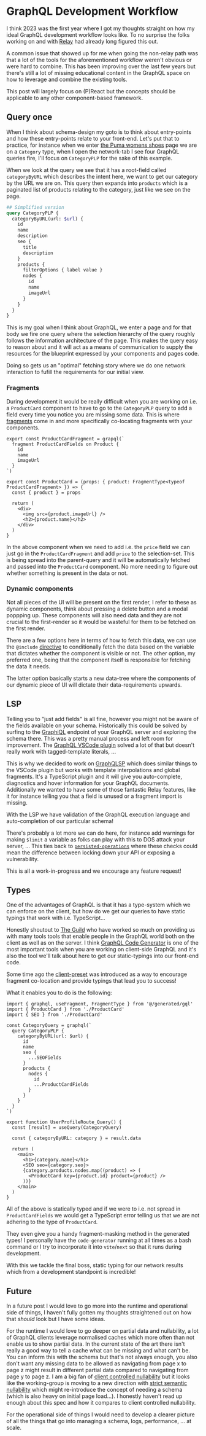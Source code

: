 
<CodeTheme />
<SEO
  title={documentProps.title}
  description={documentProps.description}
  keywords={documentProps.tags}
  image={documentProps.image}
/>

# GraphQL Development Workflow

I think 2023 was the first year where I got my thoughts straight on how
my ideal GraphQL development workflow looks like. To no surprise the folks working
on and with [Relay](https://relay.dev) had already long figured this out.

A common issue that showed up for me when going the non-relay path was that
a lot of the tools for the aforementioned workflow weren't obvious or were
hard to combine. This has been improving over the last few years but there's
still a lot of missing educational content in the GraphQL space on how to
leverage and combine the existing tools.

This post will largely focus on (P)React but the concepts should be applicable
to any other component-based framework.

## Query once

When I think about schema-design my goto is to think about entry-points and
how these entry-points relate to your front-end. Let's put that to practice,
for instance when we enter [the Puma womens shoes](https://us.puma.com/us/en/women/shoes)
page we are on a `Category` type, when I open the network-tab I see four GraphQL
queries fire, I'll focus on `CategoryPLP` for the sake of this example.

When we look at the query we see that it has a root-field called `categoryByURL` which
describes the intent here, we want to get our category by the URL we are on. This query
then expands into `products` which is a paginated list of products relating to
the category, just like we see on the page.

```graphql
## Simplified version
query CategoryPLP {
  categoryByURL(url: $url) {
    id
    name
    description
    seo {
      title
      description
    }
    products {
      filterOptions { label value }
      nodes {
        id
        name
        imageUrl
      }
    }
  }
}
```

This is my goal when I think about GraphQL, we enter a page and for that body
we fire one query where the selection hierarchy of the query roughly follows
the information architecture of the page. This makes the query easy to reason
about and it will act as a means of communication to supply the resources for
the blueprint expressed by your components and pages code.

Doing so gets us an "optimal" fetching story where we do one network interaction
to fufill the requirements for our initial view.

### Fragments

During development it would be really difficult when you are working on i.e. a
`ProductCard` component to have to go to the `CategoryPLP` query to add a field
every time you notice you are missing some data. This is where [fragments](https://graphql.org/learn/queries/)
come in and more specifically co-locating fragments with your components.

```tsx
export const ProductCardFragment = grapql(`
  fragment ProductCardFields on Product {
    id
    name
    imageUrl
  }
`)

export const ProductCard = (props: { product: FragmentType<typeof ProductCardFragment> }) => {
  const { product } = props

  return (
    <div>
      <img src={product.imageUrl} />
      <h2>{product.name}</h2>
    </div>
  )
}
```

In the above component when we need to add i.e. the `price` field we can just
go in the `ProductCardFragment` and add `price` to the selection-set. This is
being spread into the parent-query and it will be automatically fetched and passed
into the `ProductCard` component. No more needing to figure out whether something
is present in the data or not.

### Dynamic components

Not all pieces of the UI will be present on the first render, I refer to these
as dynamic components, think about pressing a delete button and a modal poppping up.
These components will also need data and they are not crucial to the first-render
so it would be wasteful for them to be fetched on the first render.

There are a few options here in terms of how to fetch this data, we can use
the `@include` [directive](https://graphql.org/learn/queries/#directives)
to conditionally fetch the data based on the variable that dictates whether
the component is visible or not. The other option, my preferred one,
being that the component itself is responsible for fetching the data it needs.

The latter option basically starts a new data-tree where the components of our
dynamic piece of UI will dictate their data-requirements upwards.

## LSP

Telling you to "just add fields" is all fine, however you might not be aware
of the fields available on your schema. Historically this could be solved by
surfing to the [GraphiQL](https://github.com/graphql/graphiql) endpoint of your
GraphQL server and exploring the schema there. This was a pretty manual process
and left room for improvement. The [GraphQL VSCode plugin](https://marketplace.visualstudio.com/items?itemName=GraphQL.vscode-graphql)
solved a lot of that but doesn't really work with tagged-template literals, ...

This is why we decided to work on [GraphQLSP](https://github.com/0no-co/GraphQLSP)
which does similar things to the VSCode plugin but works with template interpolations
and global fragments. It's a TypeScript plugin and it will give you auto-complete,
diagnostics and hover information for your GraphQL documents. Additionally we wanted
to have some of those fantastic Relay features, like it for instance telling you
that a field is unused or a fragment import is missing.

With the LSP we have validation of the GraphQL execution language and auto-completion of
our particular schema!

There's probably a lot more we can do here, for instance add warnings for making `$limit`
a variable as folks can play with this to DOS attack your server, ... This ties back to
[`persisted-operations`](./persisted-operations) where these checks could mean the
difference between locking down your API or exposing a vulnerability.

This is all a work-in-progress and we encourage any feature request!

## Types

One of the advantages of GraphQL is that it has a type-system which we can enforce on the client,
but how do we get our queries to have static typings that work with i.e. TypeScript...

Honestly shoutout to [The Guild](https://the-guild.dev/) who have worked so much on providing us
with many tools tools that enable people in the GraphQL world both on the client as well as on the server.
I think [GraphQL Code Generator](https://graphql-code-generator.com/) is one of the most important tools
when you are working on client-side GraphQL and it's also the tool we'll talk about here to get our static-typings
into our front-end code.

Some time ago the [client-preset](https://the-guild.dev/blog/unleash-the-power-of-fragments-with-graphql-codegen)
was introduced as a way to encourage fragment co-location and provide typings that
lead you to success!

What it enables you to do is the following:

```tsx
import { graphql, useFragment, FragmentType } from '@/generated/gql'
import { ProductCard } from './ProductCard'
import { SEO } from './ProductCard'

const CategoryQuery = graphql(`
  query CategoryPLP {
    categoryByURL(url: $url) {
      id
      name
      seo {
        ...SEOFields
      }
      products {
        nodes {
          id
          ...ProductCardFields
        }
      }
    }
  }
`)

export function UserProfileRoute_Query() {
  const [result] = useQuery(CategoryQuery)

  const { categoryByURL: category } = result.data

  return (
    <main>
      <h1>{category.name}</h1>
      <SEO seo={category.seo}>
      {category.products.nodes.map((product) => (
        <ProductCard key={product.id} product={product} />
      ))}
    </main>
  )
}
```

All of the above is statically typed and if we were to i.e. not spread in
`ProductCardFields` we would get a TypeScript error telling us that we are
not adhering to the type of `ProductCard`.

They even give you a handy fragment-masking method in the generated types! I personally
have the `code-generator` running at all times as a bash command or I try to
incorporate it into `vite`/`next` so that it runs during development.

With this we tackle the final boss, static typing for our network results which
from a development standpoint is incredible!

## Future

In a future post I would love to go more into the runtime and operational
side of things, I haven't fully gotten my thoughts straightened out on how
that _should_ look but I have some ideas.

For the runtime I would love to go deeper on partial data and nullability,
a lot of GraphQL clients leverage normalised caches which more often than not
enable us to show partial data. In the current state of the art there isn't
really a good way to tell a cache what can be missing and what can't be. You
can inform this with the schema but that's not always enough, you also don't
want any missing data to be allowed as navigating from page x to page z might
result in different partial data compared to navigating from page y to page z.
I am a big fan of [client controlled nullability](https://github.com/graphql/client-controlled-nullability-wg)
but it looks like the working-group is moving to a new direction with
[strict semantic nullability](https://github.com/graphql/graphql-wg/discussions/1410)
which might re-introduce the concept of needing a schema (which is also heavy on initial page load...).
I honestly haven't read up enough about this spec and how it compares to client
controlled nullability.

For the operational side of things I would need to develop a clearer picture of
all the things that go into managing a schema, logs, performance, ... at scale.
